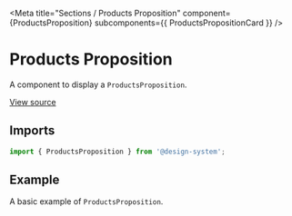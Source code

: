 
<Meta
  title="Sections / Products Proposition"
  component={ProductsProposition}
  subcomponents={{ ProductsPropositionCard }}
/>

# Products Proposition

A component to display a `ProductsProposition`.

[View source](https://github.com/actarian/design-system/tree/main/src/@sections/products-proposition)

## Imports

```js
import { ProductsProposition } from '@design-system';
```

## Example

A basic example of `ProductsProposition`.

<Canvas>
  <Story name="ProductsProposition">
    <ProductsProposition />
  </Story>
  <Story name="Product Item">
    <ProductsPropositionCard maxWidth="540px" margin="3rem" />
  </Story>
</Canvas>
